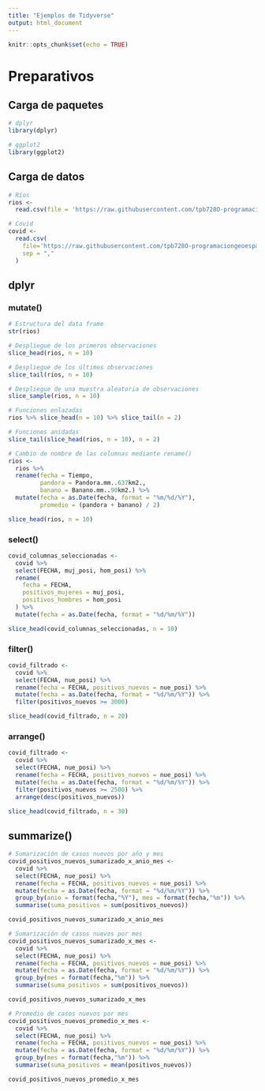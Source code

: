 ```yaml
---
title: "Ejemplos de Tidyverse"
output: html_document
---
```


```r
knitr::opts_chunk$set(echo = TRUE)
```

# Preparativos

## Carga de paquetes

```r
# dplyr
library(dplyr)

# ggplot2
library(ggplot2)
```


## Carga de datos

```r
# Ríos
rios <-
  read.csv(file = 'https://raw.githubusercontent.com/tpb728O-programaciongeoespacialr/2021ii/main/datos/hidrologia/fdc/fdc.csv')

# Covid
covid <- 
  read.csv(
    file='https://raw.githubusercontent.com/tpb728O-programaciongeoespacialr/2021ii/main/datos/minsalud/covid/ultimafecha_CSV_GENERAL.csv', 
    sep = ","
  )
```

## dplyr

### mutate()

```r
# Estructura del data frame
str(rios)
```

```r
# Despliegue de los primeros observaciones
slice_head(rios, n = 10)

# Despliegue de los últimos observaciones
slice_tail(rios, n = 10)

# Despliegue de una muestra aleatoria de observaciones
slice_sample(rios, n = 10)
```

```r
# Funciones enlazadas
rios %>% slice_head(n = 10) %>% slice_tail(n = 2)
```

```r
# Funciones anidadas
slice_tail(slice_head(rios, n = 10), n = 2)
```

```r
# Cambio de nombre de las columnas mediante rename()
rios <-
  rios %>%
  rename(fecha = Tiempo,
         pandora = Pandora.mm..637km2.,
         banano = Banano.mm..90km2.) %>%
  mutate(fecha = as.Date(fecha, format = "%m/%d/%Y"),
         promedio = (pandora + banano) / 2)

slice_head(rios, n = 10)
```

### select()

```r
covid_columnas_seleccionadas <-
  covid %>%
  select(FECHA, muj_posi, hom_posi) %>%
  rename(
    fecha = FECHA,
    positivos_mujeres = muj_posi,
    positivos_hombres = hom_posi
  ) %>%
  mutate(fecha = as.Date(fecha, format = "%d/%m/%Y"))

slice_head(covid_columnas_seleccionadas, n = 10)
```

### filter()

```r
covid_filtrado <-
  covid %>%
  select(FECHA, nue_posi) %>%
  rename(fecha = FECHA, positivos_nuevos = nue_posi) %>%
  mutate(fecha = as.Date(fecha, format = "%d/%m/%Y")) %>%
  filter(positivos_nuevos >= 3000)

slice_head(covid_filtrado, n = 20)
```


### arrange()

```r
covid_filtrado <-
  covid %>%
  select(FECHA, nue_posi) %>%
  rename(fecha = FECHA, positivos_nuevos = nue_posi) %>%
  mutate(fecha = as.Date(fecha, format = "%d/%m/%Y")) %>%
  filter(positivos_nuevos >= 2500) %>%
  arrange(desc(positivos_nuevos))

slice_head(covid_filtrado, n = 30)
```


## summarize()

```r
# Sumarización de casos nuevos por año y mes
covid_positivos_nuevos_sumarizado_x_anio_mes <-
  covid %>%
  select(FECHA, nue_posi) %>%
  rename(fecha = FECHA, positivos_nuevos = nue_posi) %>%
  mutate(fecha = as.Date(fecha, format = "%d/%m/%Y")) %>%
  group_by(anio = format(fecha,"%Y"), mes = format(fecha,"%m")) %>%
  summarise(suma_positivos = sum(positivos_nuevos))

covid_positivos_nuevos_sumarizado_x_anio_mes
```

```r
# Sumarización de casos nuevos por mes
covid_positivos_nuevos_sumarizado_x_mes <-
  covid %>%
  select(FECHA, nue_posi) %>%
  rename(fecha = FECHA, positivos_nuevos = nue_posi) %>%
  mutate(fecha = as.Date(fecha, format = "%d/%m/%Y")) %>%
  group_by(mes = format(fecha,"%m")) %>%
  summarise(suma_positivos = sum(positivos_nuevos))

covid_positivos_nuevos_sumarizado_x_mes
```

```r
# Promedio de casos nuevos por mes
covid_positivos_nuevos_promedio_x_mes <-
  covid %>%
  select(FECHA, nue_posi) %>%
  rename(fecha = FECHA, positivos_nuevos = nue_posi) %>%
  mutate(fecha = as.Date(fecha, format = "%d/%m/%Y")) %>%
  group_by(mes = format(fecha,"%m")) %>%
  summarise(suma_positivos = mean(positivos_nuevos))

covid_positivos_nuevos_promedio_x_mes
```